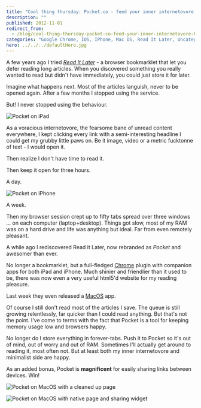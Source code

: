 ```yaml
---
title: "Cool thing thursday: Pocket.co - feed your inner internetovore, keep your browser happy"
description: ""
published: 2012-11-01
redirect_from:
  - /blog/cool-thing-thursday-pocket-co-feed-your-inner-internetovore-keep-your-browser-happy/swizec/5482
categories: "Google Chrome, IOS, IPhone, Mac OS, Read It Later, Uncategorized"
hero: ../../../defaultHero.jpg
---
```


A few years ago I tried _[Read It Later](http://readitlaterlist.com "Read It Later")_ - a browser bookmarklet that let you defer reading long articles. When you discovered something you really wanted to read but didn't have immediately, you could just store it for later.

Imagine what happens next. Most of the articles languish, never to be opened again. After a few months I stopped using the service.

But! I never stopped using the behaviour.

![Pocket on iPad](https://swizec.com/wp-content/uploads/2012/11/ipad-pocket.png "Pocket on iPad")![]()![]()

As a voracious internetovore, the fearsome bane of unread content everywhere, I kept clicking every link with a semi-interesting headline I could get my grubby little paws on. Be it image, video or a metric fucktonne of text - I would open it.

Then realize I don't have time to read it.

Then keep it open for three hours.

A day.

![Pocket on iPhone](https://swizec.com/wp-content/uploads/2012/11/iphone-pocket.png "Pocket on iPhone")

A week.

Then my browser session crept up to fifty tabs spread over three windows ... on each computer (laptop+desktop). Things got slow, most of my RAM was on a hard drive and life was anything but ideal. Far from even remotely pleasant.

A while ago I rediscovered Read it Later, now rebranded as _Pocket_ and awesomer than ever.

No longer a bookmarklet, but a full-fledged [Chrome](http://www.google.com/chrome "Google Chrome") plugin with companion apps for both iPad and iPhone. Much shinier and friendlier than it used to be, there was now even a very useful html5'd website for my reading pleasure.

Last week they even released a [MacOS](http://en.wikipedia.org/wiki/Mac_OS "Mac OS") app.

Of course I still don't read most of the articles I save. The queue is still growing relentlessly, far quicker than I could read anything. But that's not the point. I've come to terms with the fact that Pocket is a tool for keeping memory usage low and browsers happy.

No longer do I store everything in forever-tabs. Push it to Pocket so it's out of mind, out of worry and out of RAM. Sometimes I'll actually get around to reading it, most often not. But at least both my inner internetovore and minimalist side are happy.

As an added bonus, Pocket is **magnificent** for easily sharing links between devices. Win!

![Pocket on MacOS with a cleaned up page](https://swizec.com/wp-content/uploads/2012/11/pocket-macos-readability-1024x789.png "Pocket on MacOS with a cleaned up page")

![Pocket on MacOS with native page and sharing widget](https://swizec.com/wp-content/uploads/2012/11/pocket-macos-raw+sharing-1024x741.png "Pocket on MacOS with native page and sharing widget")

